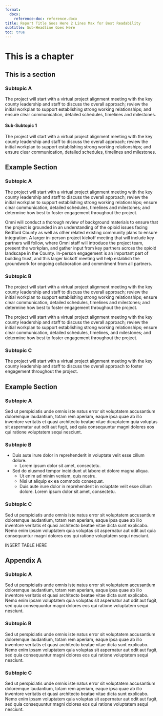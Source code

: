 ```yaml
---
format:
  docx:
    reference-doc: reference.docx
title: Report Title Goes Here 2 Lines Max for Best Readability
subtitle: Sub-Headline Goes Here
toc: true
---
```



# This is a chapter 

:::{custom-style="Omni Chapter Subtitle"}

## This is a section

:::

### Subtopic A

The project will start with a virtual project alignment meeting with the key county leadership and staff to discuss the overall approach; review the initial workplan to support establishing strong working relationships; and ensure clear communication, detailed schedules, timelines and milestones. 


#### Sub-Subtopic 1

The project will start with a virtual project alignment meeting with the key county leadership and staff to discuss the overall approach; review the initial workplan to support establishing strong working relationships; and ensure clear communication, detailed schedules, timelines and milestones. 


## Example Section

### Subtopic A

The project will start with a virtual project alignment meeting with the key county leadership and staff to discuss the overall approach; review the initial workplan to support establishing strong working relationships; ensure clear communication, detailed schedules, timelines and milestones; and determine how best to foster engagement throughout the project. 

Omni will conduct a thorough review of background materials to ensure that the project is grounded in an understanding of the opioid issues facing Bedford County as well as other related existing community plans to ensure integration. A larger in-person project kickoff meeting that will include key partners will follow, where Omni staff will introduce the project team, present the workplan, and gather input from key partners across the opioid landscape in the County. In-person engagement is an important part of building trust, and this larger kickoff meeting will help establish the groundwork for ongoing collaboration and commitment from all partners.

### Subtopic B

The project will start with a virtual project alignment meeting with the key county leadership and staff to discuss the overall approach; review the initial workplan to support establishing strong working relationships; ensure clear communication, detailed schedules, timelines and milestones; and determine how best to foster engagement throughout the project.

The project will start with a virtual project alignment meeting with the key county leadership and staff to discuss the overall approach; review the initial workplan to support establishing strong working relationships; ensure clear communication, detailed schedules, timelines, and milestones; and determine how best to foster engagement throughout the project.

### Subtopic C

The project will start with a virtual project alignment meeting with the key county leadership and staff to discuss the overall approach to foster engagement throughout the project. 

## Example Section

### Subtopic A

Sed ut perspiciatis unde omnis iste natus error sit voluptatem accusantium doloremque laudantium, totam rem aperiam, eaque ipsa quae ab illo inventore veritatis et quasi architecto beatae vitae dicuptatem quia voluptas sit aspernatur aut odit aut fugit, sed quia consequuntur magni dolores eos qui ratione voluptatem sequi nesciunt.


### Subtopic B

- Duis aute irure dolor in reprehenderit in voluptate velit esse cillum dolore.
    - Lorem ipsum dolor sit amet, consectetu.

- Sed do eiusmod tempor incididunt ut labore et dolore magna aliqua.
    - Ut enim ad minim veniam, quis nostru.
    - Nisi ut aliquip ex ea commodo consequat.
    - Duis aute irure dolor in reprehenderit in voluptate velit esse cillum dolore. Lorem ipsum dolor sit amet, consectetu.

### Subtopic C

Sed ut perspiciatis unde omnis iste natus error sit voluptatem accusantium doloremque laudantium, totam rem aperiam, eaque ipsa quae ab illo inventore veritatis et quasi architecto beatae vitae dicta sunt explicabo. Nemo enim ipsam voluptatem quia voluptas sit aspernatur aut odit aut quia consequuntur magni dolores eos qui ratione voluptatem sequi nesciunt.

INSERT TABLE HERE

## Appendix A

### Subtopic A

Sed ut perspiciatis unde omnis iste natus error sit voluptatem accusantium doloremque laudantium, totam rem aperiam, eaque ipsa quae ab illo inventore veritatis et quasi architecto beatae vitae dicta sunt explicabo. Nemo enim ipsam voluptatem quia voluptas sit aspernatur aut odit aut fugit, sed quia consequuntur magni dolores eos qui ratione voluptatem sequi nesciunt.

### Subtopic B

Sed ut perspiciatis unde omnis iste natus error sit voluptatem accusantium doloremque laudantium, totam rem aperiam, eaque ipsa quae ab illo inventore veritatis et quasi architecto beatae vitae dicta sunt explicabo. Nemo enim ipsam voluptatem quia voluptas sit aspernatur aut odit aut fugit, sed quia consequuntur magni dolores eos qui ratione voluptatem sequi nesciunt.

### Subtopic C

Sed ut perspiciatis unde omnis iste natus error sit voluptatem accusantium doloremque laudantium, totam rem aperiam, eaque ipsa quae ab illo inventore veritatis et quasi architecto beatae vitae dicta sunt explicabo. Nemo enim ipsam voluptatem quia voluptas sit aspernatur aut odit aut fugit, sed quia consequuntur magni dolores eos qui ratione voluptatem sequi nesciunt.

